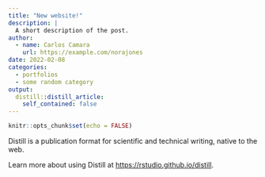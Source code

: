 ---
title: "New website!"
description: |
  A short description of the post.
author:
  - name: Carlos Camara
    url: https://example.com/norajones
date: 2022-02-08
categories:
  - portfolios
  - some random category
output:
  distill::distill_article:
    self_contained: false
---


```{r setup, include=FALSE}
knitr::opts_chunk$set(echo = FALSE)
```

Distill is a publication format for scientific and technical writing, native to the web.

Learn more about using Distill at <https://rstudio.github.io/distill>.


